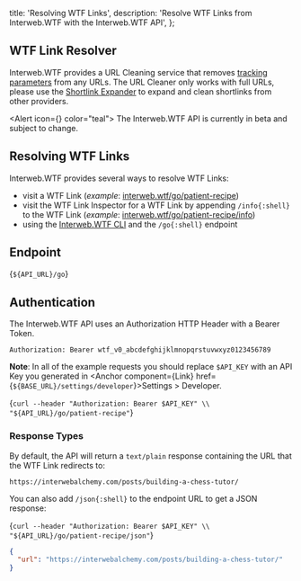   title: 'Resolving WTF Links',
  description:
    'Resolve WTF Links from Interweb.WTF with the Interweb.WTF API',
};


## WTF Link Resolver

Interweb.WTF provides a URL Cleaning service that removes [tracking parameters](https://support.google.com/google-ads/answer/6277564)
from any URLs. The URL Cleaner only works with full URLs, please use the [Shortlink Expander](/is) to expand and clean shortlinks from other providers.

<Alert icon={<IconInfoCircle />} color="teal">
  The Interweb.WTF API is currently in beta and subject to change.
</Alert>

## Resolving WTF Links

Interweb.WTF provides several ways to resolve WTF Links:

- visit a WTF Link (_example_: [interweb.wtf/go/patient-recipe](https://interweb.wtf/go/patient-recipe))
- visit the WTF Link Inspector for a WTF Link by appending `/info{:shell}` to the WTF Link (_example_: [interweb.wtf/go/patient-recipe/info](https://interweb.wtf/go/patient-recipe/info))
- using the [Interweb.WTF CLI](/docs/cli) and the `/go{:shell}` endpoint

## Endpoint

<CodeBlock lang="shell">{`${API_URL}/go`}</CodeBlock>

## Authentication

The Interweb.WTF API uses an Authorization HTTP Header with a Bearer Token.

```http
Authorization: Bearer wtf_v0_abcdefghijklmnopqrstuvwxyz0123456789
```

**Note**: In all of the example requests you should replace `$API_KEY` with an API
Key you generated in <Anchor component={Link} href={`${BASE_URL}/settings/developer`}>Settings > Developer</Anchor>.

<CodeBlock lang="shell">{`curl --header "Authorization: Bearer $API_KEY" \\
  "${API_URL}/go/patient-recipe"`}</CodeBlock>

### Response Types

By default, the API will return a `text/plain` response containing the URL that the WTF Link redirects to:

```text
https://interwebalchemy.com/posts/building-a-chess-tutor/
```

You can also add `/json{:shell}` to the endpoint URL to get a JSON response:

<CodeBlock lang="shell">{`curl --header "Authorization: Bearer $API_KEY" \\
  "${API_URL}/go/patient-recipe/json"`}</CodeBlock>

```json
{
  "url": "https://interwebalchemy.com/posts/building-a-chess-tutor/"
}
```
